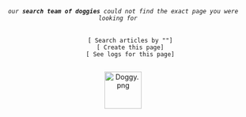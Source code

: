 <div align="center">
    ''our '''search team of doggies''' could not find the exact page you were looking for''
    
    <span class="plainlinks">
        [{{fullurl:Special:Search|search={{urlencode:{{PAGENAME}}}}}} Search articles by "{{PAGENAME}}"]
        [{{fullurl:{{FULLPAGENAMEE}}|action=edit&redlink=1}} Create this page]
        [{{fullurl:Special:Log|page={{urlencode:{{PAGENAME}}}}}} See logs for this page]

    </span>
    [[File:Doggy.png|75px]]
</div>